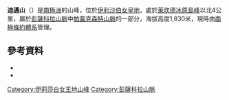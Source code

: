 {{coord|85|2|S|64|28|W|source:GNIS|display=title}}

'''迪邁山'''（{{lang-en|Mount Dumais}}）是[[南極洲|南極洲]]的山峰，位於[[伊利沙伯女皇地|伊利沙伯女皇地]]，處於[[萊坎德冰原島峰|萊坎德冰原島峰]]以北4公里，屬於[[彭薩科拉山脈|彭薩科拉山脈]]中[[帕圖克森特山脈|帕圖克森特山脈]]的一部分，海拔高度1,830米，現時由[[南極條約體系|南極條約體系]]管理。

==參考資料==
*{{cite gnis | type = antarid | id = 4154| name = Dumais, Mount| accessdate = 2012-02-02}}
*{{usgs-gazetteer|id=4154|name=Dumais, Mount}}

{{DEFAULTSORT:Mount Dumais}}
[[Category:伊莉莎白女王地山峰|Category:伊莉莎白女王地山峰]]
[[Category:彭薩科拉山脈|Category:彭薩科拉山脈]]


{{QueenElizabethLand-geo-stub}}